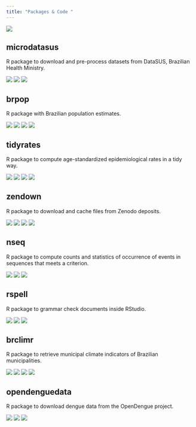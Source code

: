 ```yaml
---
title: "Packages & Code "
---
```


[![](https://github-readme-stats.vercel.app/api?username=rfsaldanha&show_icons=true&theme:transparent)](https://github.com/rfsaldanha)

## microdatasus

R package to download and pre-process datasets from DataSUS, Brazilian Health Ministry.

[![](https://img.shields.io/badge/website-https://rfsaldanha.github.io/microdatasus-blue)](https://rfsaldanha.github.io/microdatasus/)
[![](https://img.shields.io/github/stars/rfsaldanha/microdatasus)](https://github.com/rfsaldanha/microdatasus)
[![](https://github.com/rfsaldanha/microdatasus/actions/workflows/R-CMD-check.yaml/badge.svg)](https://github.com/rfsaldanha/microdatasus/actions/workflows/R-CMD-check.yaml)

## brpop

R package with Brazilian population estimates.

[![](https://img.shields.io/badge/website-https://rfsaldanha.github.io/brpop-blue)](https://rfsaldanha.github.io/brpop/)
[![](https://img.shields.io/github/stars/rfsaldanha/brpop)](https://github.com/rfsaldanha/brpop)
[![](https://github.com/rfsaldanha/brpop/actions/workflows/R-CMD-check.yaml/badge.svg)](https://github.com/rfsaldanha/brpop/actions/workflows/R-CMD-check.yaml)
[![](https://img.shields.io/cran/v/brpop)](https://cran.r-project.org/package=brpop)

## tidyrates

R package to compute age-standardized epidemiological rates in a tidy way.

[![](https://img.shields.io/badge/website-https://rfsaldanha.github.io/tidyrates-blue)](https://rfsaldanha.github.io/tidyrates/)
[![](https://img.shields.io/github/stars/rfsaldanha/tidyrates)](https://github.com/rfsaldanha/tidyrates)
[![](https://github.com/rfsaldanha/tidyrates/actions/workflows/R-CMD-check.yaml/badge.svg)](https://github.com/rfsaldanha/tidyrates/actions/workflows/R-CMD-check.yaml)
[![](https://img.shields.io/cran/v/tidyrates)](https://cran.r-project.org/package=tidyrates)

## zendown

R package to download and cache files from Zenodo deposits.

[![](https://img.shields.io/badge/website-https://rfsaldanha.github.io/zendown-blue)](https://rfsaldanha.github.io/zendown/)
[![](https://img.shields.io/github/stars/rfsaldanha/zendown)](https://github.com/rfsaldanha/zendown)
[![](https://github.com/rfsaldanha/zendown/actions/workflows/R-CMD-check.yaml/badge.svg)](https://github.com/rfsaldanha/zendown/actions/workflows/R-CMD-check.yaml)
[![](https://img.shields.io/cran/v/zendown)](https://cran.r-project.org/package=zendown)

## nseq

R package to compute counts and statistics of occurrence of events in sequences that meets a criterion. 

[![](https://img.shields.io/badge/website-https://rfsaldanha.github.io/nseq-blue)](https://rfsaldanha.github.io/nseq/)
[![](https://img.shields.io/github/stars/rfsaldanha/nseq)](https://github.com/rfsaldanha/nseq)
[![](https://github.com/rfsaldanha/nseq/actions/workflows/R-CMD-check.yaml/badge.svg)](https://github.com/rfsaldanha/nseq/actions/workflows/R-CMD-check.yaml)

## rspell

R package to grammar check documents inside RStudio.

[![](https://img.shields.io/badge/website-https://rfsaldanha.github.io/rspell-blue)](https://rfsaldanha.github.io/rspell/)
[![](https://img.shields.io/github/stars/rfsaldanha/rspell)](https://github.com/rfsaldanha/rspell)
[![](https://github.com/rfsaldanha/rspell/actions/workflows/R-CMD-check.yaml/badge.svg)](https://github.com/rfsaldanha/rspell/actions/workflows/R-CMD-check.yaml)

## brclimr

R package to retrieve municipal climate indicators of Brazilian municipalities.

[![](https://img.shields.io/badge/website-https://rfsaldanha.github.io/brclimr-blue)](https://rfsaldanha.github.io/brclimr/)
[![](https://img.shields.io/github/stars/rfsaldanha/brclimr)](https://github.com/rfsaldanha/brclimr)
[![](https://github.com/rfsaldanha/brclimr/actions/workflows/R-CMD-check.yaml/badge.svg)](https://github.com/rfsaldanha/brclimr/actions/workflows/R-CMD-check.yaml)
[![](https://img.shields.io/cran/v/brclimr)](https://cran.r-project.org/package=brclimr)

## opendenguedata

R package to download dengue data from the OpenDengue project.

[![](https://img.shields.io/badge/website-https://rfsaldanha.github.io/opendenguedata-blue)](https://rfsaldanha.github.io/opendenguedata/)
[![](https://img.shields.io/github/stars/rfsaldanha/opendenguedata)](https://github.com/rfsaldanha/opendenguedata)
[![](https://github.com/rfsaldanha/opendenguedata/actions/workflows/R-CMD-check.yaml/badge.svg)](https://github.com/rfsaldanha/opendenguedata/actions/workflows/R-CMD-check.yaml)
